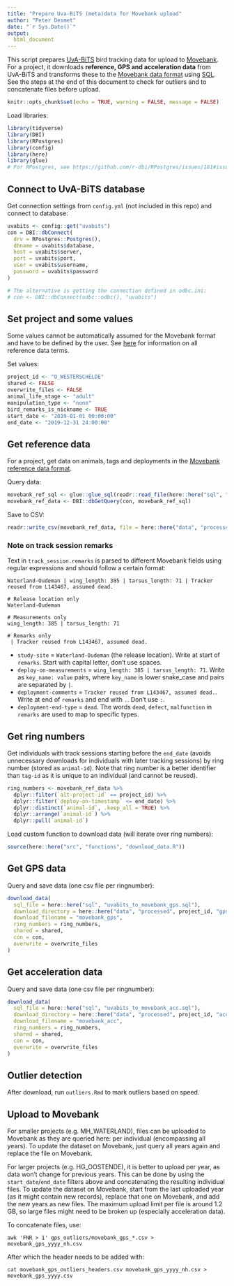 ```yaml
---
title: "Prepare Uva-BiTS (meta)data for Movebank upload"
author: "Peter Desmet"
date: "`r Sys.Date()`"
output:
  html_document
---
```


This script prepares [UvA-BiTS](http://www.uva-bits.nl/) bird tracking data for upload to [Movebank](https://www.movebank.org/). For a project, it downloads **reference, GPS and acceleration data** from UvA-BiTS and transforms these to the [Movebank data format](https://www.movebank.org/node/2381) using [SQL](sql). See the steps at the end of this document to check for outliers and to concatenate files before upload.

```r
knitr::opts_chunk$set(echo = TRUE, warning = FALSE, message = FALSE)
```

Load libraries:

```r
library(tidyverse)
library(DBI)
library(RPostgres)
library(config)
library(here)
library(glue)
# For RPostgres, see https://github.com/r-dbi/RPostgres/issues/181#issuecomment-438700465
```

## Connect to UvA-BiTS database

Get connection settings from `config.yml` (not included in this repo) and connect to database:

```r
uvabits <- config::get("uvabits")
con = DBI::dbConnect(
  drv = RPostgres::Postgres(),
  dbname = uvabits$database,
  host = uvabits$server,
  port = uvabits$port,
  user = uvabits$username,
  password = uvabits$password
)

# The alternative is getting the connection defined in odbc.ini:
# con <- DBI::dbConnect(odbc::odbc(), "uvabits")
```

## Set project and some values

Some values cannot be automatically assumed for the Movebank format and have to be defined by the user. See [here](https://www.movebank.org/node/2381#metadata) for information on all reference data terms.

Set values:

```r
project_id <- "O_WESTERSCHELDE"
shared <- FALSE
overwrite_files <- FALSE
animal_life_stage <- "adult"
manipulation_type <- "none"
bird_remarks_is_nickname <- TRUE
start_date <- "2019-01-01 00:00:00"
end_date <- "2019-12-31 24:00:00"
```

## Get reference data

For a project, get data on animals, tags and deployments in the [Movebank reference data format](https://www.movebank.org/node/27).

Query data:

```r
movebank_ref_sql <- glue::glue_sql(readr::read_file(here::here("sql", "uvabits_to_movebank_ref.sql")), .con = con)
movebank_ref_data <- DBI::dbGetQuery(con, movebank_ref_sql)
```

Save to CSV:

```r
readr::write_csv(movebank_ref_data, file = here::here("data", "processed", project_id, "movebank_ref_data.csv"), na = "")
```

### Note on track session remarks

Text in `track_session.remarks` is parsed to different Movebank fields using regular expressions and should follow a certain format:

```
Waterland-Oudeman | wing_length: 385 | tarsus_length: 71 | Tracker reused from L143467, assumed dead.

# Release location only
Waterland-Oudeman

# Measurements only
wing_length: 385 | tarsus_length: 71

# Remarks only
 | Tracker reused from L143467, assumed dead.
```

- `study-site` = `Waterland-Oudeman` (the release location). Write at start of `remarks`. Start with capital letter, don't use spaces.
- `deploy-on-measurements` = `wing_length: 385 | tarsus_length: 71`. Write as `key_name: value` pairs, where `key_name` is lower snake_case and pairs are separated by ` | `.
- `deployment-comments` = `Tracker reused from L143467, assumed dead.`. Write at end of `remarks` and end with `.`. Don't use `:`.
- `deployment-end-type` = `dead`. The words `dead`, `defect`, `malfunction` in `remarks` are used to map to specific types.

## Get ring numbers

Get individuals with track sessions starting before the `end_date` (avoids unnecessary downloads for individuals with later tracking sessions) by ring number (stored as `animal-id`). Note that ring number is a better identifier than `tag-id` as it is unique to an individual (and cannot be reused).

```r
ring_numbers <- movebank_ref_data %>%
  dplyr::filter(`alt-project-id` == project_id) %>%
  dplyr::filter(`deploy-on-timestamp` <= end_date) %>%
  dplyr::distinct(`animal-id`, .keep_all = TRUE) %>%
  dplyr::arrange(`animal-id`) %>%
  dplyr::pull(`animal-id`)
```

Load custom function to download data (will iterate over ring numbers):

```r
source(here::here("src", "functions", "download_data.R"))
```

## Get GPS data

Query and save data (one csv file per ringnumber):

```r
download_data(
  sql_file = here::here("sql", "uvabits_to_movebank_gps.sql"),
  download_directory = here::here("data", "processed", project_id, "gps"),
  download_filename = "movebank_gps",
  ring_numbers = ring_numbers,
  shared = shared,
  con = con,
  overwrite = overwrite_files
)
```

## Get acceleration data

Query and save data (one csv file per ringnumber):

```r
download_data(
  sql_file = here::here("sql", "uvabits_to_movebank_acc.sql"),
  download_directory = here::here("data", "processed", project_id, "acc"),
  download_filename = "movebank_acc",
  ring_numbers = ring_numbers,
  shared = shared,
  con = con,
  overwrite = overwrite_files
)
```

## Outlier detection

After download, run `outliers.Rmd` to mark outliers based on speed.

## Upload to Movebank

For smaller projects (e.g. MH_WATERLAND), files can be uploaded to Movebank as they are queried here: per individual (encompassing all years). To update the dataset on Movebank, just query all years again and replace the file on Movebank.

For larger projects (e.g. HG_OOSTENDE), it is better to upload per year, as data won't change for previous years. This can be done by using the `start_date`/`end_date` filters above and concatenating the resulting individual files. To update the dataset on Movebank, start from the last uploaded year (as it might contain new records), replace that one on Movebank, and add the new years as new files. The maximum upload limit per file is around 1.2 GB, so large files might need to be broken up (especially acceleration data).

To concatenate files, use:

```
awk 'FNR > 1' gps_outliers/movebank_gps_*.csv > movebank_gps_yyyy_nh.csv
```

After which the header needs to be added with:

```
cat movebank_gps_outliers_headers.csv movebank_gps_yyyy_nh.csv > movebank_gps_yyyy.csv
```

